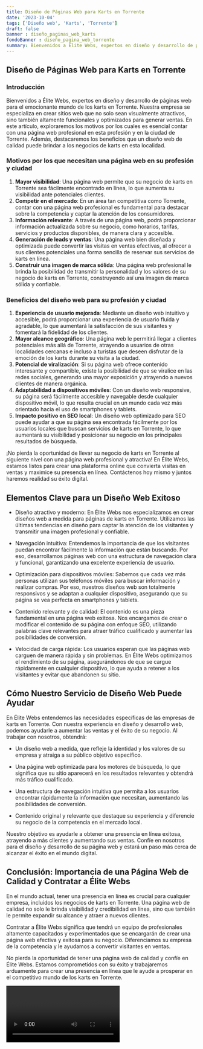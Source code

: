 ```yaml
---
title: Diseño de Páginas Web para Karts en Torrente
date: '2023-10-04'
tags: ['Diseño web', 'Karts', 'Torrente']
draft: false
banner : diseño_paginas_web_karts
fondoBanner : diseño_pagina_web_torrente
summary: Bienvenidos a Élite Webs, expertos en diseño y desarrollo de páginas web para el emocionante mundo de los karts en Torrente. Nuestra empresa se especializa en crear sitios web que no solo sean visualmente atractivos, sino también altamente funcionales y optimizados para generar ventas. En este artículo, exploraremos los motivos por los cuales es esencial contar con una página web profesional en esta profesión y en la ciudad de Torrente. Además, destacaremos los beneficios que un diseño web de calidad puede brindar a los negocios de karts en esta localidad.
---
```


## Diseño de Páginas Web para Karts en Torrente

### Introducción

Bienvenidos a Élite Webs, expertos en diseño y desarrollo de páginas web para el emocionante mundo de los karts en Torrente. Nuestra empresa se especializa en crear sitios web que no solo sean visualmente atractivos, sino también altamente funcionales y optimizados para generar ventas. En este artículo, exploraremos los motivos por los cuales es esencial contar con una página web profesional en esta profesión y en la ciudad de Torrente. Además, destacaremos los beneficios que un diseño web de calidad puede brindar a los negocios de karts en esta localidad.

### Motivos por los que necesitan una página web en su profesión y ciudad

1. **Mayor visibilidad**: Una página web permite que su negocio de karts en Torrente sea fácilmente encontrado en línea, lo que aumenta su visibilidad ante potenciales clientes.
2. **Competir en el mercado**: En un área tan competitiva como Torrente, contar con una página web profesional es fundamental para destacar sobre la competencia y captar la atención de los consumidores.
3. **Información relevante**: A través de una página web, podrá proporcionar información actualizada sobre su negocio, como horarios, tarifas, servicios y productos disponibles, de manera clara y accesible.
4. **Generación de leads y ventas**: Una página web bien diseñada y optimizada puede convertir las visitas en ventas efectivas, al ofrecer a sus clientes potenciales una forma sencilla de reservar sus servicios de karts en línea.
5. **Construir una imagen de marca sólida**: Una página web profesional le brinda la posibilidad de transmitir la personalidad y los valores de su negocio de karts en Torrente, construyendo así una imagen de marca sólida y confiable.

### Beneficios del diseño web para su profesión y ciudad

1. **Experiencia de usuario mejorada**: Mediante un diseño web intuitivo y accesible, podrá proporcionar una experiencia de usuario fluida y agradable, lo que aumentará la satisfacción de sus visitantes y fomentará la fidelidad de los clientes.
2. **Mayor alcance geográfico**: Una página web le permitirá llegar a clientes potenciales más allá de Torrente, atrayendo a usuarios de otras localidades cercanas e incluso a turistas que deseen disfrutar de la emoción de los karts durante su visita a la ciudad.
3. **Potencial de viralización**: Si su página web ofrece contenido interesante y compartible, existe la posibilidad de que se viralice en las redes sociales, generando una mayor exposición y atrayendo a nuevos clientes de manera orgánica.
4. **Adaptabilidad a dispositivos móviles**: Con un diseño web responsive, su página será fácilmente accesible y navegable desde cualquier dispositivo móvil, lo que resulta crucial en un mundo cada vez más orientado hacia el uso de smartphones y tablets.
5. **Impacto positivo en SEO local**: Un diseño web optimizado para SEO puede ayudar a que su página sea encontrada fácilmente por los usuarios locales que buscan servicios de karts en Torrente, lo que aumentará su visibilidad y posicionar su negocio en los principales resultados de búsqueda.

¡No pierda la oportunidad de llevar su negocio de karts en Torrente al siguiente nivel con una página web profesional y atractiva! En Élite Webs, estamos listos para crear una plataforma online que convierta visitas en ventas y maximice su presencia en línea. Contáctenos hoy mismo y juntos haremos realidad su éxito digital.

<GifSeo />

<Cta />

## Elementos Clave para un Diseño Web Exitoso

- Diseño atractivo y moderno: En Élite Webs nos especializamos en crear diseños web a medida para páginas de karts en Torrente. Utilizamos las últimas tendencias en diseño para captar la atención de los visitantes y transmitir una imagen profesional y confiable.

- Navegación intuitiva: Entendemos la importancia de que los visitantes puedan encontrar fácilmente la información que están buscando. Por eso, desarrollamos páginas web con una estructura de navegación clara y funcional, garantizando una excelente experiencia de usuario.

- Optimización para dispositivos móviles: Sabemos que cada vez más personas utilizan sus teléfonos móviles para buscar información y realizar compras. Por eso, nuestros diseños web son totalmente responsivos y se adaptan a cualquier dispositivo, asegurando que su página se vea perfecta en smartphones y tablets.

- Contenido relevante y de calidad: El contenido es una pieza fundamental en una página web exitosa. Nos encargamos de crear o modificar el contenido de su página con enfoque SEO, utilizando palabras clave relevantes para atraer tráfico cualificado y aumentar las posibilidades de conversión.

- Velocidad de carga rápida: Los usuarios esperan que las páginas web carguen de manera rápida y sin problemas. En Élite Webs optimizamos el rendimiento de su página, asegurándonos de que se cargue rápidamente en cualquier dispositivo, lo que ayuda a retener a los visitantes y evitar que abandonen su sitio.

## Cómo Nuestro Servicio de Diseño Web Puede Ayudar

En Élite Webs entendemos las necesidades específicas de las empresas de karts en Torrente. Con nuestra experiencia en diseño y desarrollo web, podemos ayudarle a aumentar las ventas y el éxito de su negocio. Al trabajar con nosotros, obtendrá:

- Un diseño web a medida, que refleje la identidad y los valores de su empresa y atraiga a su público objetivo específico.

- Una página web optimizada para los motores de búsqueda, lo que significa que su sitio aparecerá en los resultados relevantes y obtendrá más tráfico cualificado.

- Una estructura de navegación intuitiva que permita a los usuarios encontrar rápidamente la información que necesitan, aumentando las posibilidades de conversión.

- Contenido original y relevante que destaque su experiencia y diferencie su negocio de la competencia en el mercado local.

Nuestro objetivo es ayudarle a obtener una presencia en línea exitosa, atrayendo a más clientes y aumentando sus ventas. Confíe en nosotros para el diseño y desarrollo de su página web y estará un paso más cerca de alcanzar el éxito en el mundo digital.

## Conclusión: Importancia de una Página Web de Calidad y Contratar a Élite Webs

En el mundo actual, tener una presencia en línea es crucial para cualquier empresa, incluidos los negocios de karts en Torrente. Una página web de calidad no solo le brinda visibilidad y credibilidad en línea, sino que también le permite expandir su alcance y atraer a nuevos clientes.

Contratar a Élite Webs significa que tendrá un equipo de profesionales altamente capacitados y experimentados que se encargarán de crear una página web efectiva y exitosa para su negocio. Diferenciamos su empresa de la competencia y le ayudamos a convertir visitantes en ventas.

No pierda la oportunidad de tener una página web de calidad y confíe en Élite Webs. Estamos comprometidos con su éxito y trabajaremos arduamente para crear una presencia en línea que le ayude a prosperar en el competitivo mundo de los karts en Torrente.

<Video />

<CtaBot job='Karts' city='Torrente'/>

<Gmaps query='Torrente+españa+maps' />